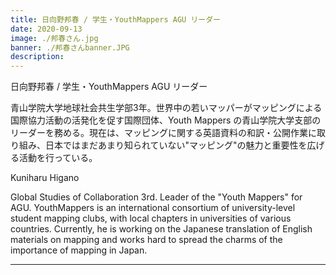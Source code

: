```yaml
---
title: 日向野邦春 / 学生・YouthMappers AGU リーダー
date: 2020-09-13
image: ./邦春さん.jpg
banner: ./邦春さんbanner.JPG
description: 
---
```


<th>日向野邦春 / 学生・YouthMappers AGU リーダー</th>


青山学院大学地球社会共生学部3年。世界中の若いマッパーがマッピングによる国際協力活動の活発化を促す国際団体、Youth Mappers の青山学院大学支部のリーダーを務める。現在は、マッピングに関する英語資料の和訳・公開作業に取り組み、日本ではまだあまり知られていない"マッピング"の魅力と重要性を広げる活動を行っている。



<Row>
<th>Kuniharu Higano</th>

 Global Studies of Collaboration 3rd.
Leader of the "Youth Mappers" for AGU. YouthMappers is an international consortium of university-level student mapping clubs, with local chapters in universities of various countries.
Currently, he is working on the Japanese translation of English materials on mapping and works hard to spread the charms of the importance of mapping in Japan.
</Row>

---

